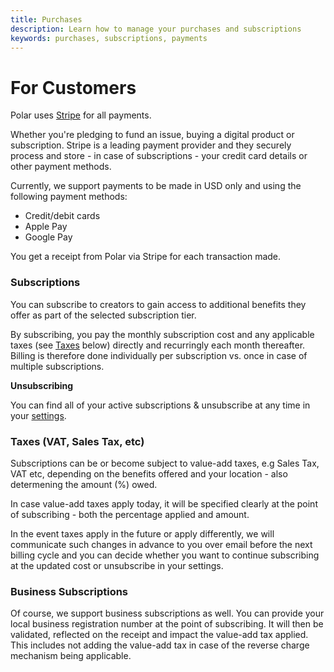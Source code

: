 ```yaml
---
title: Purchases
description: Learn how to manage your purchases and subscriptions
keywords: purchases, subscriptions, payments
---
```


# For Customers

Polar uses [Stripe](https://stripe.com) for all payments.

Whether you're pledging to fund an issue, buying a digital product or
subscription. Stripe is a leading payment provider and they securely process and store - in case of subscriptions - your credit card details or
other payment methods.

Currently, we support payments to be made in USD only and using the following
payment methods:

- Credit/debit cards
- Apple Pay
- Google Pay

You get a receipt from Polar via Stripe for each transaction made.

### Subscriptions

You can subscribe to creators to gain access to additional benefits they offer as part of the selected subscription tier.

By subscribing, you pay the monthly subscription cost and any applicable taxes (see [Taxes](#taxes) below) directly and recurringly
each month thereafter. Billing is therefore done individually per subscription vs. once in case of multiple subscriptions.

**Unsubscribing**

You can find all of your active subscriptions & unsubscribe at any time in your [settings](https://polar.sh/settings).

### Taxes (VAT, Sales Tax, etc)

Subscriptions can be or become subject to value-add taxes, e.g Sales Tax, VAT
etc, depending on the benefits offered and your location - also determening the
amount (%) owed.

In case value-add taxes apply today, it will be specified clearly at the point of
subscribing - both the percentage applied and amount.

In the event taxes apply in the future or apply differently, we will communicate
such changes in advance to you over email before the next billing cycle and you
can decide whether you want to continue subscribing at the updated cost or
unsubscribe in your settings.

### Business Subscriptions

Of course, we support business subscriptions as well. You can provide your local
business registration number at the point of subscribing. It will then be
validated, reflected on the receipt and impact the value-add tax applied.
This includes not adding the value-add tax in case of the reverse charge mechanism being
applicable.
